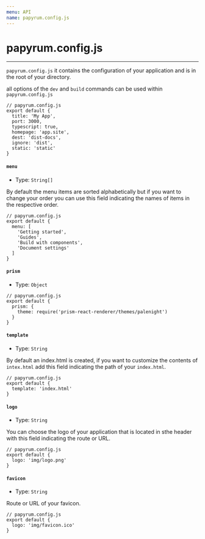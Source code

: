 ```yaml
---
menu: API
name: papyrum.config.js
---
```


# papyrum.config.js

___

`papyrum.config.js` it contains the configuration of your application and is in the root of your directory.

all options of the `dev` and `build` commands can be used within `papyrum.config.js`

```
// papyrum.config.js
export default {
  title: 'My App',
  port: 3000,
  typescript: true,
  homepage: 'app.site',
  dest: 'dist-docs',
  ignore: 'dist',
  static: 'static'
}
```

#### `menu`

- Type: `String[]`

By default the menu items are sorted alphabetically but if you want
to change your order you can use this field indicating the names of items in the respective order.

```
// papyrum.config.js
export default {
  menu: [
    'Getting started',
    'Guides',
    'Build with components',
    'Document settings'
  ]
}
```

#### `prism`

- Type: `Object`

```
// papyrum.config.js
export default {
  prism: {
    theme: require('prism-react-renderer/themes/palenight')
  }
}
```

#### `template`

- Type: `String`

By default an index.html is created, if you want to customize the contents of `intex.html` add
this field indicating the path of your `index.html`.

```
// papyrum.config.js
export default {
  template: 'index.html'
}
```

#### `logo`

- Type: `String`

You can choose the logo of your application that is located in
sthe header with this field indicating the route or URL.

```
// papyrum.config.js
export default {
  logo: 'img/logo.png'
}
```

#### `favicon`

- Type: `String`

Route or URL of your favicon.

```
// papyrum.config.js
export default {
  logo: 'img/favicon.ico'
}
```